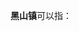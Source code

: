 '''黑山镇'''可以指：
{{PRC admin/disambig|21/07/26/100/000|23/01/26/110/000|50/01/10/107/000|61/10/02/107/000}}
{{disambig|cat=三字中国镇名消歧义}}